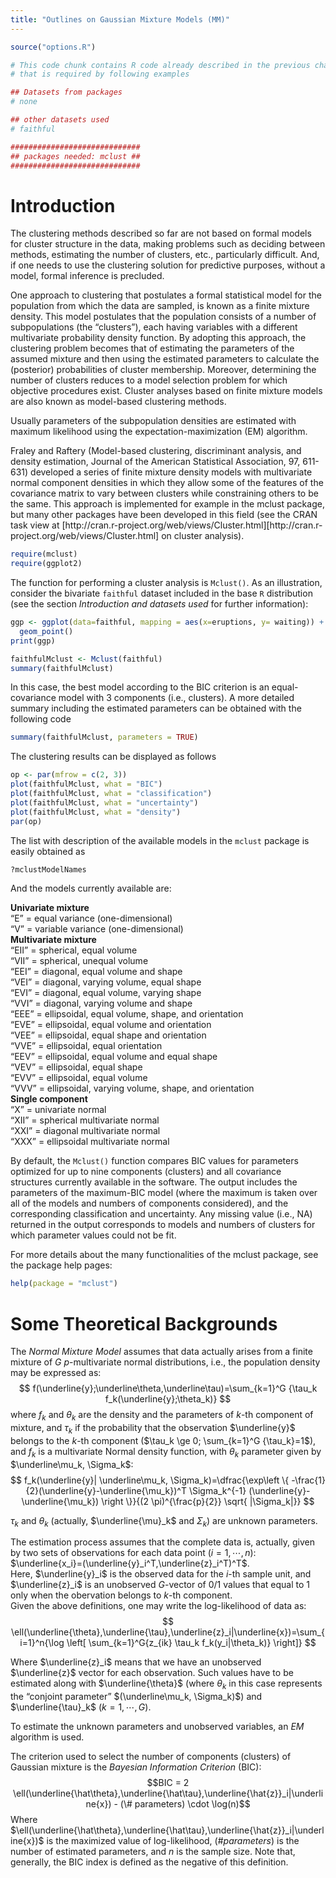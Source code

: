 ```yaml
---
title: "Outlines on Gaussian Mixture Models (MM)"
---
```


```r
source("options.R")
```

```r
# This code chunk contains R code already described in the previous chapters
# that is required by following examples

## Datasets from packages
# none

## other datasets used
# faithful

#############################
## packages needed: mclust ##
#############################
```


# Introduction

The clustering methods described so far are not based on formal models for
cluster structure in the data, making problems such as deciding between
methods, estimating the number of clusters, etc., particularly difficult.
And, if one needs to use the clustering solution for predictive purposes,
without a model, formal inference is precluded.

One approach to clustering that postulates a formal statistical model for
the population from which the data are sampled, is known as a finite mixture
density. This model postulates that the population consists of a number of
subpopulations (the "clusters"), each having variables with a different
multivariate probability density function. By adopting this approach, the
clustering problem becomes that of estimating the parameters of the assumed
mixture and then using the estimated parameters to calculate the (posterior)
probabilities of cluster membership. Moreover, determining the number of
clusters reduces to a model selection problem for which objective procedures
exist. Cluster analyses based on finite mixture models are also known as
model-based clustering methods.

Usually parameters of the subpopulation densities are estimated with maximum
likelihood using the expectation-maximization (EM) algorithm.

Fraley and Raftery (Model-based clustering, discriminant analysis, and
density estimation, Journal of the American Statistical Association, 97,
611-631) developed a series of finite mixture density models with
multivariate normal component densities in which they allow some of the
features of the covariance matrix to vary between clusters while constraining
others to be the same. This approach is implemented for example in the mclust
package, but many other packages have been developed in this field (see the
CRAN task view at [http://cran.r-project.org/web/views/Cluster.html][http://cran.r-project.org/web/views/Cluster.html] on cluster
analysis).

```r
require(mclust)
require(ggplot2)
```

The function for performing a cluster analysis is `Mclust()`. As an illustration, consider the bivariate `faithful` dataset included in the base `R`
distribution (see the section *Introduction and datasets used* for further information):

```r
ggp <- ggplot(data=faithful, mapping = aes(x=eruptions, y= waiting)) +
  geom_point()
print(ggp)

faithfulMclust <- Mclust(faithful)
summary(faithfulMclust)
```

In this case, the best model according to the BIC criterion is an equal-
covariance model with 3 components (i.e., clusters). A more detailed summary
including the estimated parameters can be obtained with the following code

```r
summary(faithfulMclust, parameters = TRUE)
```

The clustering results can be displayed as follows

```r
op <- par(mfrow = c(2, 3))
plot(faithfulMclust, what = "BIC")
plot(faithfulMclust, what = "classification")
plot(faithfulMclust, what = "uncertainty")
plot(faithfulMclust, what = "density")
par(op)
```

The list with description of the available models in the `mclust` package is easily obtained as

```r
?mclustModelNames
```
And the models currently available are:

__Univariate mixture__  
"E"	 =	 equal variance (one-dimensional)  
"V"	 =	 variable variance (one-dimensional)  
__Multivariate mixture__  
"EII"	 =	 spherical, equal volume  
"VII"	 =	 spherical, unequal volume  
"EEI"	 =	 diagonal, equal volume and shape  
"VEI"	 =	 diagonal, varying volume, equal shape  
"EVI"	 =	 diagonal, equal volume, varying shape  
"VVI"	 =	 diagonal, varying volume and shape  
"EEE"	 =	 ellipsoidal, equal volume, shape, and orientation  
"EVE"	 =	 ellipsoidal, equal volume and orientation  
"VEE"	 =	 ellipsoidal, equal shape and orientation  
"VVE"	 =	 ellipsoidal, equal orientation  
"EEV"	 =	 ellipsoidal, equal volume and equal shape  
"VEV"	 =	 ellipsoidal, equal shape  
"EVV"	 =	 ellipsoidal, equal volume  
"VVV"	 =	 ellipsoidal, varying volume, shape, and orientation  
__Single component__  
"X"	 =	 univariate normal  
"XII"	 =	 spherical multivariate normal  
"XXI"	 =	 diagonal multivariate normal  
"XXX"	 =	 ellipsoidal multivariate normal  

By default, the `Mclust()` function compares BIC values for parameters
optimized for up to nine components (clusters) and all covariance structures
currently available in the software. The output includes the parameters of
the maximum-BIC model (where the maximum is taken over all of the models and
numbers of components considered), and the corresponding classification and
uncertainty. Any missing value (i.e., NA) returned in the output corresponds
to models and numbers of clusters for which parameter values could not be
fit.

For more details about the many functionalities of the mclust package, see
the package help pages:

```r
help(package = "mclust")
```


# Some Theoretical Backgrounds

The _Normal Mixture Model_ assumes that data actually arises from a finite mixture of $G$ $p$-multivariate normal distributions, i.e., the population density may be expressed as:
$$
f(\underline{y};\underline\theta,\underline\tau)=\sum_{k=1}^G {\tau_k f_k(\underline{y};\theta_k)}
$$
where $f_k$ and $\theta_k$ are the density and the parameters of $k$-th component of mixture, and $\tau_k$ if the probability that the observation $\underline{y}$ belongs to the $k$-th component ($\tau_k \ge 0; \sum_{k=1}^G {\tau_k}=1$), and $f_k$ is a multivariate Normal density function, with $\theta_k$ parameter given by $\underline\mu_k, \Sigma_k$:
$$
 f_k(\underline{y}| \underline\mu_k, \Sigma_k)=\dfrac{\exp\left \{ -\frac{1}{2}(\underline{y}-\underline{\mu_k})^T \Sigma_k^{-1} (\underline{y}-\underline{\mu_k}) \right \}}{(2 \pi)^{\frac{p}{2}} \sqrt{ |\Sigma_k|}}
$$

$\tau_k$ and $\theta_k$ (actually, $\underline{\mu}_k$ and $\Sigma_k$) are unknown parameters. 

The estimation process assumes that the complete data is, actually, given by two sets of observations for each data point ($i=1, \cdots,n$): $\underline{x_i}=(\underline{y}_i^T,\underline{z}_i^T)^T$.  
Here, $\underline{y}_i$ is the observed data for the $i$-th sample unit, and $\underline{z}_i$ is an unobserved $G$-vector of $0/1$ values that equal to 1 only when the obervation belongs to $k$-th component.  
Given the above definitions, one may write the log-likelihood of data as:
$$
\ell(\underline{\theta},\underline{\tau},\underline{z}_i|\underline{x})=\sum_{i=1}^n{\log \left[ \sum_{k=1}^G{z_{ik} \tau_k f_k(y_i|\theta_k)} \right]}
$$

Where $\underline{z}_i$ means that we have an unobserved $\underline{z}$ vector for each observation. Such values have to be estimated along with $\underline{\theta}$ (where $\theta_k$ in this case represents the "conjoint parameter" $(\underline\mu_k, \Sigma_k)$) and $\underline{\tau}_k$ ($k=1, \cdots, G$).

To estimate the unknown parameters and unobserved variables, an _EM_ algorithm is used.

The criterion used to select the number of components (clusters) of Gaussian mixture is the _Bayesian Information Criterion_ (BIC):
$$BIC = 2 \ell(\underline{\hat\theta},\underline{\hat\tau},\underline{\hat{z}}_i|\underline{x}) - (\# parameters) \cdot \log(n)$$
Where $\ell(\underline{\hat\theta},\underline{\hat\tau},\underline{\hat{z}}_i|\underline{x})$ is the maximized value of log-likelihood, $(\# parameters)$ is the number of estimated parameters, and $n$ is the sample size. Note that, generally, the BIC index is defined as the negative of this definition.

<!---
Exercises with iris, utilities, uscrimes
--->